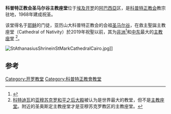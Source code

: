 {{Infobox religious building
|building_name=圣马尔谷主教座堂
|image=Coptic Orthodox Cathedral, Abbasyia, Cairo.JPG
|caption=
|location=[[埃及|埃及]][[开罗|开罗]]
|geo=
|religious_affiliation=[[科普特正教会|科普特正教会]]
|district=
|consecration_year=1968
|status= 主教座堂
|architecture_type=[[教堂|教堂]]
|architecture_style= 
|facade_direction=
|year_completed= 1968
}}
'''科普特正教会圣马尔谷主教座堂'''位于[[埃及|埃及]][[开罗|开罗]]的[[阿巴西亞|阿巴西亞]]区，是[[科普特正教会|科普特正教会]]教宗驻地，1968年建成祝圣。

该堂得名于[[耶稣|耶稣]]的门徒，亚历山大科普特正教会的会祖[[圣马尔谷|圣马尔谷]]，在救主聖誕主教座堂（Cathedral of Nativity）於2019年祝聖以前，其为[[非洲|非洲]]<ref>{{cite web|url=http://www.egyptvoyager.com/features_christianmonuments_churches.htm |title=Churches in Egypt |publisher=Egyptvoyager.com |date= |accessdate=2009-05-06}}</ref>和[[中东|中东]]最大的[[主教座堂|主教座堂]] <ref>[[科特迪瓦|科特迪瓦]]的[[亚穆苏克罗和平之后大殿|亚穆苏克罗和平之后大殿]]被认为是世界最大的教堂，但不是[[主教座堂|主教座堂]]。附近的圣奥斯定主教座堂才是亚穆苏克罗教区的主教座堂。</ref>。

[[File:StAthanasiusShrineinStMarkCathedralCairo.jpg|thumb]]]]

==参考==
{{Commons category|Saint Mark's Coptic Orthodox Cathedral, Cairo}}
{{reflist|colwidth=30em}}

{{coord|30|04|20|N|31|16|32|E|display=title|region:EG_type:landmark_source:dewiki}}

[[Category:开罗教堂|Category:开罗教堂]]
[[Category:科普特正教會教堂|Category:科普特正教會教堂]]